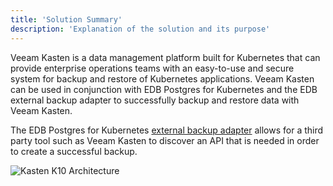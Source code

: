 ```yaml
---
title: 'Solution Summary'
description: 'Explanation of the solution and its purpose'
---
```


Veeam Kasten is a data management platform built for Kubernetes that can provide enterprise operations teams with an easy-to-use and secure system for backup and restore of Kubernetes applications.  Veeam Kasten can be used in conjunction with EDB Postgres for Kubernetes and the EDB external backup adapter to successfully backup and restore data with Veeam Kasten.

The EDB Postgres for Kubernetes [external backup adapter](https://www.enterprisedb.com/docs/postgres_for_kubernetes/latest/addons/#external-backup-adapter) allows for a third party tool such as Veeam Kasten to discover an API that is needed in order to create a successful backup.

![Kasten K10 Architecture](Images/KastenSolutionSummaryImage.png)